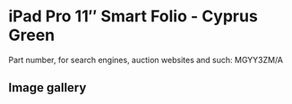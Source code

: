 
# iPad Pro 11″ Smart Folio - Cyprus Green

Part number, for search engines, auction websites and such: MGYY3ZM/A

## Image gallery

<div style={{ width: "768px" }}>
  <GalleryComponent
    images={[
      {
        original: "/everysource/MGYY3.webp",
        thumbnail: "/everypreview/MGYY3.webp",
      }
    ]}
  />
</div>